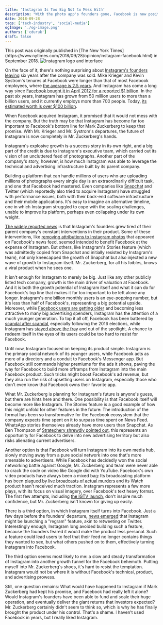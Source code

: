 ```yaml
---
title: 'Instagram Is Too Big Not to Mess With'
description: "With the photo app's founders gone, Facebook is now positioned to change Instagram significantly and transform it into a growth funnel."
date: 2018-09-28
tags: ['tech-industry', 'social-media']
ogImage: './og-image.png'
authors: ['cduruk']
draft: false
---
```




<Callout variant="note">
  This post was originally published in [The New York
  Times](https://www.nytimes.com/2018/09/28/opinion/instagram-facebook.html) in
  September 2018.
</Callout>

<Image src={header} alt="Instagram logo and interface" />

On the face of it, there's nothing surprising about [Instagram's founders leaving](https://www.nytimes.com/2018/09/24/technology/instagram-cofounders-resign.html) six years after the company was sold. Mike Krieger and Kevin Systrom's tenures at Facebook were longer than that of most Facebook employees, where [the average is 2.5 years](https://www.bizjournals.com/sanfrancisco/news/2018/04/10/employee-retention-big-bay-area-tech-companies.html). And Instagram has come a long way since [Facebook bought it in April 2012 for a reported \$1 billion](https://dealbook.nytimes.com/2012/04/09/facebook-buys-instagram-for-1-billion/). In the past six years, Instagram has grown from 50 million users to more than a billion users, and it currently employs more than 700 people. Today, [its estimated worth is over \$100 billion](https://www.bloomberg.com/news/features/2018-04-10/instagram-looks-like-facebook-s-best-hope).

When Facebook acquired Instagram, it promised that it would not mess with the company. But the truth may be that Instagram has become far too important to Facebook's bottom line for Mark Zuckerberg to keep that promise. With Mr. Krieger and Mr. Systrom's departures, the future of Instagram is now completely in Mr. Zuckerberg's hands.

Instagram's explosive growth is a success story in its own right, and a big part of the credit is due to Instagram's executive team, which carried out its vision of an uncluttered feed of photographs. Another part of the company's story, however, is how much Instagram was able to leverage the technical and advertising infrastructure built by its parent company.

Building a platform that can handle millions of users who are uploading millions of photographs every single day is an extraordinarily difficult task, and one that Facebook had mastered. Even companies like [Snapchat](https://www.businessinsider.com/snapchat-huge-problem-with-android-causing-investors-to-worry-2017-2/) and Twitter (which reportedly also tried to acquire Instagram) have struggled with performance issues, both with their back-end software infrastructure and their mobile applications. It's easy to imagine an alternative timeline, one in which Instagram struggled to cope with the scaling challenges, unable to improve its platform, perhaps even collapsing under its own weight.

[The widely reported news](https://www.wsj.com/articles/facebooks-messing-with-instagram-prompted-co-founders-departure-1537905005) is that Instagram's founders grew tired of their parent company's constant interventions in their product. Some of these interventions, like [removing attributions to Instagram photos](https://bits.blogs.nytimes.com/2012/12/16/disruptions-instagram-testimony-doesnt-add-up-2/) that appeared on Facebook's news feed, seemed intended to benefit Facebook at the expense of Instagram. But others, like Instagram's Stories feature (which was admittedly copied from Snapchat and initially resisted by Instagram's team), not only kneecapped the growth of Snapchat but also injected a new wave of growth to Instagram itself. Mr. Zuckerberg, for all his foibles, knows a viral product when he sees one.

It isn't enough for Instagram to merely be big. Just like any other publicly listed tech company, growth is the main driver of valuation at Facebook. And it is both the growth potential of Instagram itself and what it can do for Facebook's top line that makes it far too important to be left alone any longer. Instagram's one billion monthly users is an eye-popping number, but it's less than half of Facebook's, representing a big potential upside. Moreover, while [Facebook users are getting older](https://www.theguardian.com/technology/2018/02/12/is-facebook-for-old-people-over-55s-flock-in-as-the-young-leave) and becoming less attractive to many big advertising spenders, Instagram has the attention of a much younger generation. To top it all off, Facebook has been battered by [scandal after scandal](https://www.nytimes.com/2017/09/06/technology/facebook-russian-political-ads.html), especially following the 2016 elections, while Instagram has [stayed above the fray](https://www.cbsnews.com/news/instagram-largely-avoids-facebook-privacy-controversy/) and out of the spotlight. A chance to redeem itself in the eyes of its users could be too hard to resist for Facebook.

Until now, Instagram focused on keeping its product simple. Instagram is the primary social network of its younger users, while Facebook acts as more of a directory and a conduit to Facebook's Messenger app. But Facebook still commands higher premiums for the ads it shows, paving the way for Facebook to build more offramps from Instagram into the main Facebook product. Such tricks might boost Facebook's ad revenue, but they also run the risk of upsetting users on Instagram, especially those who don't even know that Facebook owns their favorite app.

What Mr. Zuckerberg is planning for Instagram's future is anyone's guess, but there are hints here and there. One possibility is that Facebook itself will become more like Instagram. The Stories feature is a good example of how this might unfold for other features in the future: The introduction of the format has been so transformative for the Facebook ecosystem that the company expects time spent on it to surpass time spent on News Feed. WhatsApp stories themselves already have more users than Snapchat. As Ben Thompson of [Stratechery shrewdly pointed out](https://stratechery.com/2018/facebooks-story-problem-and-opportunity/), this represents an opportunity for Facebook to delve into new advertising territory but also risks alienating current advertisers.

Another option is that Facebook will turn Instagram into its own media hub, slowly moving away from a pure social network into one that's more amenable to advertisers. While Facebook has decidedly won the social networking battle against Google, Mr. Zuckerberg and team were never able to crack the code on video like Google did with YouTube. Facebook's own video products have always been a mixed bag: Its broadcasting platform has been [plagued by live broadcasts of actual murders](https://www.nytimes.com/2017/04/17/technology/facebook-live-murder-broadcast.html) and its Watch product hasn't received much traction. Instagram represents a few more plays, with its focus on visual imagery, over Facebook's text heavy format. The first few attempts, including [the IGTV launch](https://techcrunch.com/2018/06/20/igtv/), don't inspire much confidence, but Mr. Zuckerberg isn't known for giving up easily.

There is a third option, in which Instagram itself turns into Facebook. Just a few days before the founders' departure, [news emerged](https://www.theverge.com/2018/9/20/17884170/instagram-regram-native-reposting-sharing-feed-test) that Instagram might be launching a "regram" feature, akin to retweeting on Twitter. Interestingly enough, Instagram long avoided building such a feature, because the founders feared it would make the product less personal. Such a feature could lead users to feel that their feed no longer contains things they wanted to see, but what others pushed on to them, effectively turning Instagram into Facebook.

The third option seems most likely to me: a slow and steady transformation of Instagram into another growth funnel for the Facebook behemoth. Putting myself into Mr. Zuckerberg's shoes, it's hard to resist the temptation. Instagram would not be where it is without Facebook's technical, product, and advertising prowess.

Still, one question remains: What would have happened to Instagram if Mark Zuckerberg had kept his promise, and Facebook had really left it alone? Would Instagram's founders have been able to fund and scale their huge operation, and eventually deliver the giant returns that investors expected? Mr. Zuckerberg certainly didn't seem to think so, which is why he has finally brought the product under his control. That's a shame. I haven't used Facebook in years, but I really liked Instagram.
